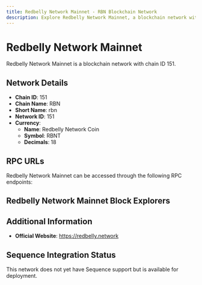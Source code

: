 ```yaml
--- 
title: Redbelly Network Mainnet - RBN Blockchain Network
description: Explore Redbelly Network Mainnet, a blockchain network with chain ID 151. Learn about its native currency, Redbelly Network Coin, and how to interact with the network.
---
```


# Redbelly Network Mainnet

Redbelly Network Mainnet is a blockchain network with chain ID 151.

## Network Details

- **Chain ID**: 151
- **Chain Name**: RBN
- **Short Name**: rbn
- **Network ID**: 151
- **Currency**: 
  - **Name**: Redbelly Network Coin
  - **Symbol**: RBNT
  - **Decimals**: 18

## RPC URLs

Redbelly Network Mainnet can be accessed through the following RPC endpoints:



## Redbelly Network Mainnet Block Explorers



## Additional Information

- **Official Website**: https://redbelly.network

## Sequence Integration Status

This network does not yet have Sequence support but is available for deployment.

